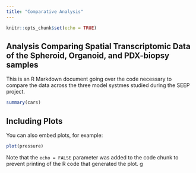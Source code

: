 ```yaml
---
title: "Comparative Analysis"
---
```


```r
knitr::opts_chunk$set(echo = TRUE)
```

## Analysis Comparing Spatial Transcriptomic Data of the Spheroid, Organoid, and PDX-biopsy samples

This is an R Markdown document going over the code necessary to compare the data across the three model systmes studied during the SEEP project.

```r
summary(cars)
```

## Including Plots

You can also embed plots, for example:

```r
plot(pressure)
```

Note that the `echo = FALSE` parameter was added to the code chunk to prevent printing of the R code that generated the plot.
g